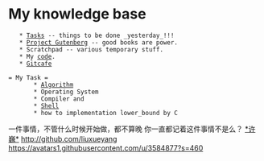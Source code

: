{{http://vimwiki.googlecode.com/hg/images/vimwiki_logo.png}}
= My knowledge base =
    * [[Tasks]] -- things to be done _yesterday_!!!
    * [[Project Gutenberg]] -- good books are power.
    * Scratchpad -- various temporary stuff.
    * My [[code]].
    * [[Gitcafe]]

 = My Task =
		* [[Algorithm]]
		* Operating System
		* Compiler and 
		* [[Shell]]
		* how to implementation lower_bound by C
一件事情，不管什么时候开始做，都不算晚
你一直都记着这件事情不是么？
[[*许巍*]]
http://github.com/liuxueyang
https://avatars1.githubusercontent.com/u/3584877?s=460
